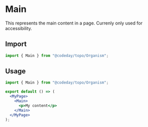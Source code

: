 
# Main

This represents the main content in a page. Currenly only used for accessibility.

<Playground>
  <Main />
</Playground>

## Import

```js
import { Main } from "@codeday/topo/Organism";
```

## Usage

```jsx
import { Main } from "@codeday/topo/Organism";

export default () => (
  <MyPage>
    <Main>
      <p>My content</p>
    </Main>
  </MyPage>
);
```
